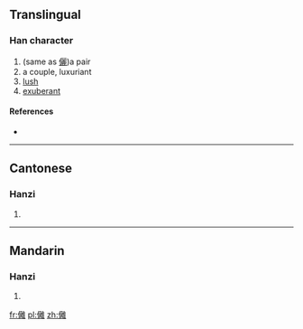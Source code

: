 ==Translingual==

===Han character===
{{Han char|rn=9|rad=人|as=19|sn=21|four=|canj=人卜月土 (OYBG)}}

# (same as [[儷]])a pair
# a couple, luxuriant
# [[lush]]
# [[exuberant]]

====References====
* {{Han ref|kx=0121.370|hdz=10239.090|uh=34A7|ud=13479}}

----

==Cantonese==

===Hanzi===
{{yue-hanzi|jyut=[[lai6]]|y=lai6}}

# {{defn|lang=yue|sort=人19}}

----

==Mandarin==

===Hanzi===
{{cmn-hanzi|pin=[[lì]] ([[li4]])|wg=li<sup>4</sup>}}

# {{defn|lang=cmn|sort=人19}}

[[fr:㒧]]
[[pl:㒧]]
[[zh:㒧]]